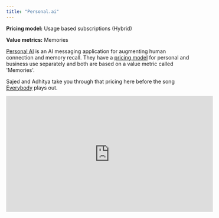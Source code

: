 ```yaml
---
title: "Personal.ai"
---
```


**Pricing model:** Usage based subscriptions (Hybrid)

**Value metrics:** Memories

[Personal AI](https://www.personal.ai/) is an AI messaging application for augmenting human connection and memory recall. They have a [pricing model](https://www.personal.ai/pricing) for personal and business use separately and both are based on a value metric called 'Memories'. 

Sajed and Adhitya take you through that pricing here before the song [Everybody](https://www.youtube.com/watch?v=6M6samPEMpM) plays out.


<iframe
  width="560"
  height="315"
  src="https://www.youtube.com/embed/2gL_3dDucOs"
  title="YouTube video player"
  frameBorder="0"
  allow="accelerometer; autoplay; clipboard-write; encrypted-media; gyroscope; picture-in-picture"
  allowFullScreen
></iframe>